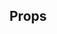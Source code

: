 
<Meta title="TextInput" component={TextInput} />

<Preview>
    <Story name="default">
        <TextInput
            fullWidth={boolean("full width", false)}
            size={select("size", sizes, "medium", "")}
            color={select("color", colors, "medium", "")}
            placeholder={text("placeholder", "type something...")}
            round={boolean("round", false)}
        />
    </Story>
</Preview>

## Props

<Props of={TextInput} />
